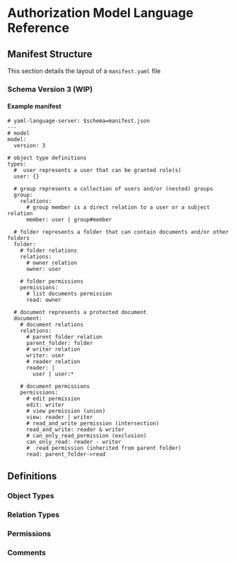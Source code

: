 # Authorization Model Language Reference

## Manifest Structure

This section details the layout of a `manifest.yaml` file

### Schema Version 3 (WIP)

#### Example manifest

```
# yaml-language-server: $schema=manifest.json
---
# model
model:
  version: 3

# object type definitions
types:
  #  user represents a user that can be granted role(s)
  user: {}

  # group represents a collection of users and/or (nested) groups
  group:
    relations:
      # group member is a direct relation to a user or a subject relation
      member: user | group#member

  # folder represents a folder that can contain documents and/or other folders
  folder:
    # folder relations
    relations:
      # owner relation
      owner: user

    # folder permissions
    permissions:
      # list documents permission
      read: owner

  # document represents a protected document
  document:
    # document relations
    relations:
      # parent folder relation
      parent_folder: folder
      # writer relation
      writer: user
      # reader relation
      reader: |
        user | user:*

    # document permissions
    permissions:
      # edit permission
      edit: writer
      # view permission (union)
      view: reader | writer
      # read_and_write permission (intersection)
      read_and_write: reader & writer
      # can_only_read_permission (exclusion)
      can_only_read: reader - writer
      #  read permission (inherited from parent folder)
      read: parent_folder->read
```

## Definitions

### Object Types

### Relation Types

### Permissions

### Comments
